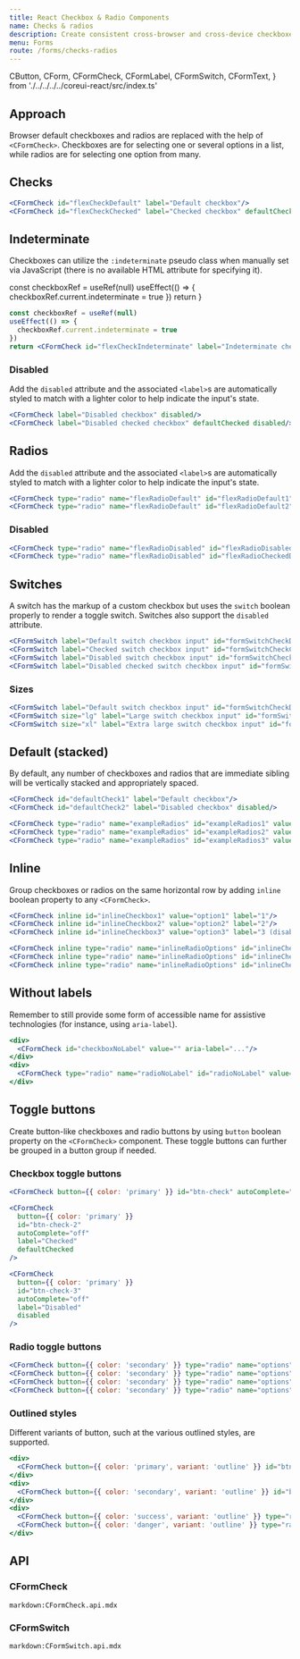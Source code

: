 ```yaml
---
title: React Checkbox & Radio Components
name: Checks & radios
description: Create consistent cross-browser and cross-device checkboxes and radios with our React checkbox, radio, and switch components.
menu: Forms
route: /forms/checks-radios
---
```


  CButton,
  CForm,
  CFormCheck,
  CFormLabel,
  CFormSwitch,
  CFormText,
} from './../../../../coreui-react/src/index.ts'

## Approach

Browser default checkboxes and radios are replaced with the help of `<CFormCheck>`. Checkboxes are for selecting one or several options in a list, while radios are for selecting one option from many.

## Checks

<Example>
  <CFormCheck id="flexCheckDefault" label="Default checkbox" />
  <CFormCheck id="flexCheckChecked" label="Checked checkbox" defaultChecked />
</Example>

```jsx
<CFormCheck id="flexCheckDefault" label="Default checkbox"/>
<CFormCheck id="flexCheckChecked" label="Checked checkbox" defaultChecked />
```

## Indeterminate

Checkboxes can utilize the `:indeterminate` pseudo class when manually set via JavaScript (there is no available HTML attribute for specifying it).

  const checkboxRef = useRef(null)
  useEffect(() => {
    checkboxRef.current.indeterminate = true
  })
  return <CFormCheck id="flexCheckIndeterminate" label="Indeterminate checkbox" ref={checkboxRef} />
}

<Example>
  <IndeterminateExample />
</Example>

```jsx
const checkboxRef = useRef(null)
useEffect(() => {
  checkboxRef.current.indeterminate = true
})
return <CFormCheck id="flexCheckIndeterminate" label="Indeterminate checkbox" ref={checkboxRef} />
```

### Disabled

Add the `disabled` attribute and the associated `<label>`s are automatically styled to match with a lighter color to help indicate the input's state.

<Example>
  <CFormCheck label="Disabled checkbox" disabled />
  <CFormCheck label="Disabled checked checkbox" defaultChecked disabled />
</Example>

```jsx
<CFormCheck label="Disabled checkbox" disabled/>
<CFormCheck label="Disabled checked checkbox" defaultChecked disabled/>
```

## Radios

Add the `disabled` attribute and the associated `<label>`s are automatically styled to match with a lighter color to help indicate the input's state.

<Example>
  <CFormCheck type="radio" name="flexRadioDefault" id="flexRadioDefault1" label="Default radio" />
  <CFormCheck
    type="radio"
    name="flexRadioDefault"
    id="flexRadioDefault2"
    label="Checked radio"
    defaultChecked
  />
</Example>

```jsx
<CFormCheck type="radio" name="flexRadioDefault" id="flexRadioDefault1" label="Default radio"/>
<CFormCheck type="radio" name="flexRadioDefault" id="flexRadioDefault2" label="Checked radio" defaultChecked/>
```

### Disabled

<Example>
  <CFormCheck
    type="radio"
    name="flexRadioDisabled"
    id="flexRadioDisabled"
    label="Disabled radio"
    disabled
  />
  <CFormCheck
    type="radio"
    name="flexRadioDisabled"
    id="flexRadioCheckedDisabled"
    label="Disabled checked radio"
    defaultChecked
    disabled
  />
</Example>

```jsx
<CFormCheck type="radio" name="flexRadioDisabled" id="flexRadioDisabled" label="Disabled radio" disabled/>
<CFormCheck type="radio" name="flexRadioDisabled" id="flexRadioCheckedDisabled" label="Disabled checked radio" defaultChecked disabled/>
```

## Switches

A switch has the markup of a custom checkbox but uses the `switch` boolean properly to render a toggle switch. Switches also support the `disabled` attribute.

<Example>
  <CFormSwitch label="Default switch checkbox input" id="formSwitchCheckDefault" />
  <CFormSwitch label="Checked switch checkbox input" id="formSwitchCheckChecked" defaultChecked />
  <CFormSwitch label="Disabled switch checkbox input" id="formSwitchCheckDisabled" disabled />
  <CFormSwitch
    label="Disabled checked switch checkbox input"
    id="formSwitchCheckCheckedDisabled"
    defaultChecked
    disabled
  />
</Example>

```jsx
<CFormSwitch label="Default switch checkbox input" id="formSwitchCheckDefault"/>
<CFormSwitch label="Checked switch checkbox input" id="formSwitchCheckChecked" defaultChecked/>
<CFormSwitch label="Disabled switch checkbox input" id="formSwitchCheckDisabled" disabled/>
<CFormSwitch label="Disabled checked switch checkbox input" id="formSwitchCheckCheckedDisabled" defaultChecked disabled/>
```

### Sizes

<Example>
  <CFormSwitch label="Default switch checkbox input" id="formSwitchCheckDefault" />
  <CFormSwitch size="lg" label="Large switch checkbox input" id="formSwitchCheckDefaultLg" />
  <CFormSwitch size="xl" label="Extra large switch checkbox input" id="formSwitchCheckDefaultXL" />
</Example>

```jsx
<CFormSwitch label="Default switch checkbox input" id="formSwitchCheckDefault"/>
<CFormSwitch size="lg" label="Large switch checkbox input" id="formSwitchCheckDefaultLg"/>
<CFormSwitch size="xl" label="Extra large switch checkbox input" id="formSwitchCheckDefaultXL"/>
```

## Default (stacked)

By default, any number of checkboxes and radios that are immediate sibling will be vertically stacked and appropriately spaced.

<Example>
  <CFormCheck id="defaultCheck1" label="Default checkbox" />
  <CFormCheck id="defaultCheck2" label="Disabled checkbox" disabled />
</Example>

```jsx
<CFormCheck id="defaultCheck1" label="Default checkbox"/>
<CFormCheck id="defaultCheck2" label="Disabled checkbox" disabled/>
```

<Example>
  <CFormCheck
    type="radio"
    name="exampleRadios"
    id="exampleRadios1"
    value="option1"
    label="Default radio"
    defaultChecked
  />
  <CFormCheck
    type="radio"
    name="exampleRadios"
    id="exampleRadios2"
    value="option2"
    label="Second default radio"
  />
  <CFormCheck
    type="radio"
    name="exampleRadios"
    id="exampleRadios3"
    value="option3"
    label="Disabled radio"
    disabled
  />
</Example>

```jsx
<CFormCheck type="radio" name="exampleRadios" id="exampleRadios1" value="option1" label="Default radio" defaultChecked/>
<CFormCheck type="radio" name="exampleRadios" id="exampleRadios2" value="option2" label="Second default radio"/>
<CFormCheck type="radio" name="exampleRadios" id="exampleRadios3" value="option3" label="Disabled radio" disabled/>
```

## Inline

Group checkboxes or radios on the same horizontal row by adding `inline` boolean property to any `<CFormCheck>`.

<Example>
  <CFormCheck inline id="inlineCheckbox1" value="option1" label="1" />
  <CFormCheck inline id="inlineCheckbox2" value="option2" label="2" />
  <CFormCheck inline id="inlineCheckbox3" value="option3" label="3 (disabled)" disabled />
</Example>

```jsx
<CFormCheck inline id="inlineCheckbox1" value="option1" label="1"/>
<CFormCheck inline id="inlineCheckbox2" value="option2" label="2"/>
<CFormCheck inline id="inlineCheckbox3" value="option3" label="3 (disabled)" disabled/>
```

<Example>
  <CFormCheck
    inline
    type="radio"
    name="inlineRadioOptions"
    id="inlineCheckbox1"
    value="option1"
    label="1"
  />
  <CFormCheck
    inline
    type="radio"
    name="inlineRadioOptions"
    id="inlineCheckbox2"
    value="option2"
    label="2"
  />
  <CFormCheck
    inline
    type="radio"
    name="inlineRadioOptions"
    id="inlineCheckbox3"
    value="option3"
    label="3 (disabled)"
    disabled
  />
</Example>

```jsx
<CFormCheck inline type="radio" name="inlineRadioOptions" id="inlineCheckbox1" value="option1" label="1"/>
<CFormCheck inline type="radio" name="inlineRadioOptions" id="inlineCheckbox2" value="option2" label="2"/>
<CFormCheck inline type="radio" name="inlineRadioOptions" id="inlineCheckbox3" value="option3" label="3 (disabled)" disabled/>
```

## Without labels

Remember to still provide some form of accessible name for assistive technologies (for instance, using `aria-label`).

<Example>
  <div>
    <CFormCheck id="checkboxNoLabel" value="" aria-label="..." />
  </div>
  <div>
    <CFormCheck type="radio" name="radioNoLabel" id="radioNoLabel" value="" aria-label="..." />
  </div>
</Example>

```jsx
<div>
  <CFormCheck id="checkboxNoLabel" value="" aria-label="..."/>
</div>
<div>
  <CFormCheck type="radio" name="radioNoLabel" id="radioNoLabel" value="" aria-label="..."/>
</div>
```

## Toggle buttons

Create button-like checkboxes and radio buttons by using `button` boolean property on the `<CFormCheck>` component. These toggle buttons can further be grouped in a button group if needed.

### Checkbox toggle buttons

<Example>
  <CFormCheck
    button={{ color: 'primary' }}
    id="btn-check"
    autoComplete="off"
    label="Single toggle"
  />
</Example>

```jsx
<CFormCheck button={{ color: 'primary' }} id="btn-check" autoComplete="off" label="Single toggle" />
```

<Example>
  <CFormCheck
    button={{ color: 'primary' }}
    id="btn-check-2"
    autoComplete="off"
    label="Checked"
    defaultChecked
  />
</Example>

```jsx
<CFormCheck
  button={{ color: 'primary' }}
  id="btn-check-2"
  autoComplete="off"
  label="Checked"
  defaultChecked
/>
```

<Example>
  <CFormCheck
    button={{ color: 'primary' }}
    id="btn-check-3"
    autoComplete="off"
    label="Disabled"
    disabled
  />
</Example>

```jsx
<CFormCheck
  button={{ color: 'primary' }}
  id="btn-check-3"
  autoComplete="off"
  label="Disabled"
  disabled
/>
```

### Radio toggle buttons

<Example>
  <CFormCheck
    button={{ color: 'secondary' }}
    type="radio"
    name="options"
    id="option1"
    autoComplete="off"
    label="Checked"
    defaultChecked
  />
  <CFormCheck
    button={{ color: 'secondary' }}
    type="radio"
    name="options"
    id="option2"
    autoComplete="off"
    label="Radio"
  />
  <CFormCheck
    button={{ color: 'secondary' }}
    type="radio"
    name="options"
    id="option3"
    autoComplete="off"
    label="Radio"
    disabled
  />
  <CFormCheck
    button={{ color: 'secondary' }}
    type="radio"
    name="options"
    id="option4"
    autoComplete="off"
    label="Radio"
  />
</Example>

```jsx
<CFormCheck button={{ color: 'secondary' }} type="radio" name="options" id="option1" autoComplete="off" label="Checked" defaultChecked/>
<CFormCheck button={{ color: 'secondary' }} type="radio" name="options" id="option2" autoComplete="off" label="Radio"/>
<CFormCheck button={{ color: 'secondary' }} type="radio" name="options" id="option3" autoComplete="off" label="Radio" disabled/>
<CFormCheck button={{ color: 'secondary' }} type="radio" name="options" id="option4" autoComplete="off" label="Radio"/>
```

### Outlined styles

Different variants of button, such at the various outlined styles, are supported.

<Example>
  <div>
    <CFormCheck
      button={{ color: 'primary', variant: 'outline' }}
      id="btn-check-outlined"
      autoComplete="off"
      label="Single toggle"
    />
  </div>
  <div>
    <CFormCheck
      button={{ color: 'secondary', variant: 'outline' }}
      id="btn-check-2-outlined"
      autoComplete="off"
      label="Checked"
      defaultChecked
    />
  </div>
  <div>
    <CFormCheck
      button={{ color: 'success', variant: 'outline' }}
      type="radio"
      name="options-outlined"
      id="success-outlined"
      autoComplete="off"
      label="Radio"
      defaultChecked
    />
    <CFormCheck
      button={{ color: 'danger', variant: 'outline' }}
      type="radio"
      name="options-outlined"
      id="danger-outlined"
      autoComplete="off"
      label="Radio"
    />
  </div>
</Example>

```jsx
<div>
  <CFormCheck button={{ color: 'primary', variant: 'outline' }} id="btn-check-outlined" autoComplete="off" label="Single toggle"/>
</div>
<div>
  <CFormCheck button={{ color: 'secondary', variant: 'outline' }} id="btn-check-2-outlined" autoComplete="off" label="Checked" defaultChecked/>
</div>
<div>
  <CFormCheck button={{ color: 'success', variant: 'outline' }} type="radio" name="options-outlined" id="success-outlined" autoComplete="off" label="Radio" defaultChecked/>
  <CFormCheck button={{ color: 'danger', variant: 'outline' }} type="radio" name="options-outlined" id="danger-outlined" autoComplete="off" label="Radio"/>
</div>
```

## API

### CFormCheck

`markdown:CFormCheck.api.mdx`

### CFormSwitch

`markdown:CFormSwitch.api.mdx`
